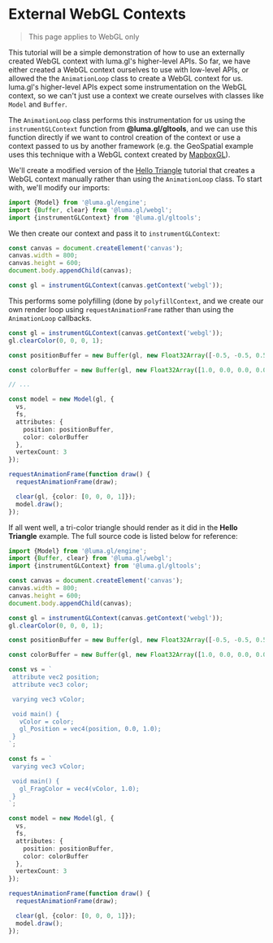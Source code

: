 
# External WebGL Contexts

> This page applies to WebGL only

This tutorial will be a simple demonstration of how to use an externally created WebGL context 
with luma.gl's higher-level APIs. So far, we have either created a WebGL context ourselves 
to use with low-level APIs, or allowed the the `AnimationLoop` class to create a WebGL context for us. 
luma.gl's higher-level APIs expect some instrumentation on the WebGL context, 
so we can't just use a context we create ourselves with classes like `Model` and `Buffer`. 

The `AnimationLoop` class performs this instrumentation for us using the `instrumentGLContext` 
function from **@luma.gl/gltools**, and we can use this function directly 
if we want to control creation of the context or use a context passed to us by another framework 
(e.g. the GeoSpatial example uses this technique with a WebGL context 
created by [MapboxGL](https://docs.mapbox.com/mapbox-gl-js/api/)).

We'll create a modified version of the [Hello Triangle](/docs/tutorials/hello-triangle) tutorial that creates a WebGL context manually rather than using the `AnimationLoop` class. To start with, we'll modify our imports:

```typescript
import {Model} from '@luma.gl/engine';
import {Buffer, clear} from '@luma.gl/webgl';
import {instrumentGLContext} from '@luma.gl/gltools';
```

We then create our context and pass it to `instrumentGLContext`:

```typescript
const canvas = document.createElement('canvas');
canvas.width = 800;
canvas.height = 600;
document.body.appendChild(canvas);

const gl = instrumentGLContext(canvas.getContext('webgl'));
```

This performs some polyfilling (done by `polyfillContext`, and we create our own render loop using `requestAnimationFrame` rather than using the `AnimationLoop` callbacks.

```typescript
const gl = instrumentGLContext(canvas.getContext('webgl'));
gl.clearColor(0, 0, 0, 1);

const positionBuffer = new Buffer(gl, new Float32Array([-0.5, -0.5, 0.5, -0.5, 0.0, 0.5]));

const colorBuffer = new Buffer(gl, new Float32Array([1.0, 0.0, 0.0, 0.0, 1.0, 0.0, 0.0, 0.0, 1.0]));

// ...

const model = new Model(gl, {
  vs,
  fs,
  attributes: {
    position: positionBuffer,
    color: colorBuffer
  },
  vertexCount: 3
});

requestAnimationFrame(function draw() {
  requestAnimationFrame(draw);

  clear(gl, {color: [0, 0, 0, 1]});
  model.draw();
});
```

If all went well, a tri-color triangle should render as it did in the **Hello Triangle** example. The full source code is listed below for reference:

```typescript
import {Model} from '@luma.gl/engine';
import {Buffer, clear} from '@luma.gl/webgl';
import {instrumentGLContext} from '@luma.gl/gltools';

const canvas = document.createElement('canvas');
canvas.width = 800;
canvas.height = 600;
document.body.appendChild(canvas);

const gl = instrumentGLContext(canvas.getContext('webgl'));
gl.clearColor(0, 0, 0, 1);

const positionBuffer = new Buffer(gl, new Float32Array([-0.5, -0.5, 0.5, -0.5, 0.0, 0.5]));

const colorBuffer = new Buffer(gl, new Float32Array([1.0, 0.0, 0.0, 0.0, 1.0, 0.0, 0.0, 0.0, 1.0]));

const vs = `
 attribute vec2 position;
 attribute vec3 color;

 varying vec3 vColor;

 void main() {
   vColor = color;
   gl_Position = vec4(position, 0.0, 1.0);
 }
`;

const fs = `
 varying vec3 vColor;

 void main() {
   gl_FragColor = vec4(vColor, 1.0);
 }
`;

const model = new Model(gl, {
  vs,
  fs,
  attributes: {
    position: positionBuffer,
    color: colorBuffer
  },
  vertexCount: 3
});

requestAnimationFrame(function draw() {
  requestAnimationFrame(draw);

  clear(gl, {color: [0, 0, 0, 1]});
  model.draw();
});
```
